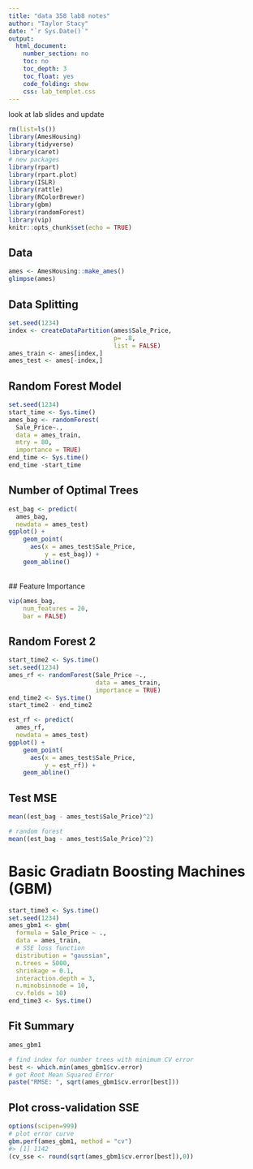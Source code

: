 ---
title: "data 358 lab8 notes"
author: "Taylor Stacy"
date: "`r Sys.Date()`"
output:
  html_document:
    number_section: no
    toc: no
    toc_depth: 3
    toc_float: yes
    code_folding: show
    css: lab_templet.css
---
look at lab slides and update
```{r setup, include=FALSE}
rm(list=ls())
library(AmesHousing)
library(tidyverse)
library(caret)
# new packages
library(rpart)
library(rpart.plot)
library(ISLR)
library(rattle)
library(RColorBrewer)
library(gbm)
library(randomForest)
library(vip)
knitr::opts_chunk$set(echo = TRUE)
```
## Data
```{r}
ames <- AmesHousing::make_ames()
glimpse(ames)
```
## Data Splitting
```{r}
set.seed(1234)
index <- createDataPartition(ames$Sale_Price,
                             p= .8,
                             list = FALSE)
ames_train <- ames[index,]
ames_test <- ames[-index,]
```

## Random Forest Model
```{r}
set.seed(1234)
start_time <- Sys.time()
ames_bag <- randomForest(
  Sale_Price~.,
  data = ames_train,
  mtry = 80, 
  importance = TRUE)
end_time <- Sys.time()
end_time -start_time
```

## Number of Optimal Trees
```{r}
est_bag <- predict(
  ames_bag, 
  newdata = ames_test)
ggplot() + 
    geom_point(
      aes(x = ames_test$Sale_Price, 
          y = est_bag)) +
    geom_abline()
```
\
## Feature Importance
```{r}
vip(ames_bag, 
    num_features = 20,
    bar = FALSE)
```

## Random Forest 2
```{r}
start_time2 <- Sys.time()
set.seed(1234)
ames_rf <- randomForest(Sale_Price ~.,
                        data = ames_train,
                        importance = TRUE)
end_time2 <- Sys.time()
start_time2 - end_time2
```
```{r}
est_rf <- predict(
  ames_rf, 
  newdata = ames_test)
ggplot() + 
    geom_point(
      aes(x = ames_test$Sale_Price, 
          y = est_rf)) +
    geom_abline()
```

## Test MSE
```{r}
mean((est_bag - ames_test$Sale_Price)^2)

# random forest
mean((est_bag - ames_test$Sale_Price)^2)
```

# Basic Gradiatn Boosting Machines (GBM)
```{r}
start_time3 <- Sys.time()
set.seed(1234)
ames_gbm1 <- gbm(
  formula = Sale_Price ~ .,
  data = ames_train,
  # SSE loss function
  distribution = "gaussian",  
  n.trees = 5000,
  shrinkage = 0.1,
  interaction.depth = 3,
  n.minobsinnode = 10,
  cv.folds = 10)
end_time3 <- Sys.time()
```

## Fit Summary
```{r}
ames_gbm1

# find index for number trees with minimum CV error
best <- which.min(ames_gbm1$cv.error)
# get Root Mean Squared Error
paste("RMSE: ", sqrt(ames_gbm1$cv.error[best]))
```

## Plot cross-validation SSE
```{r}
options(scipen=999) 
# plot error curve
gbm.perf(ames_gbm1, method = "cv")
#> [1] 1142
(cv_sse <- round(sqrt(ames_gbm1$cv.error[best]),0))
```

